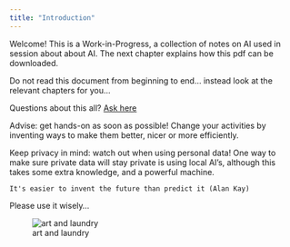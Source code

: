 ```yaml
---
title: "Introduction"
---
```


Welcome! This is a Work-in-Progress, a collection of notes on AI 
used in session about about AI. 
The next chapter explains how this pdf can be downloaded.

Do not read this document from beginning to end... instead look at the relevant chapters for you...

Questions about this all? [Ask here](https://deepwiki.com/coentjo/agile-ai-in-pharo)

Advise: get hands-on as soon as possible! Change your activities by inventing ways to make them better, nicer or more efficiently. 

Keep privacy in mind: watch out when 
using personal data! One way to make sure private data will stay
private is using local AI's, although this takes some extra knowledge, and a powerful machine. 


```
It's easier to invent the future than predict it (Alan Kay)
```

Please use it wisely...

![art and laundry](ai.laundry.art.maciejewska.jpg)
